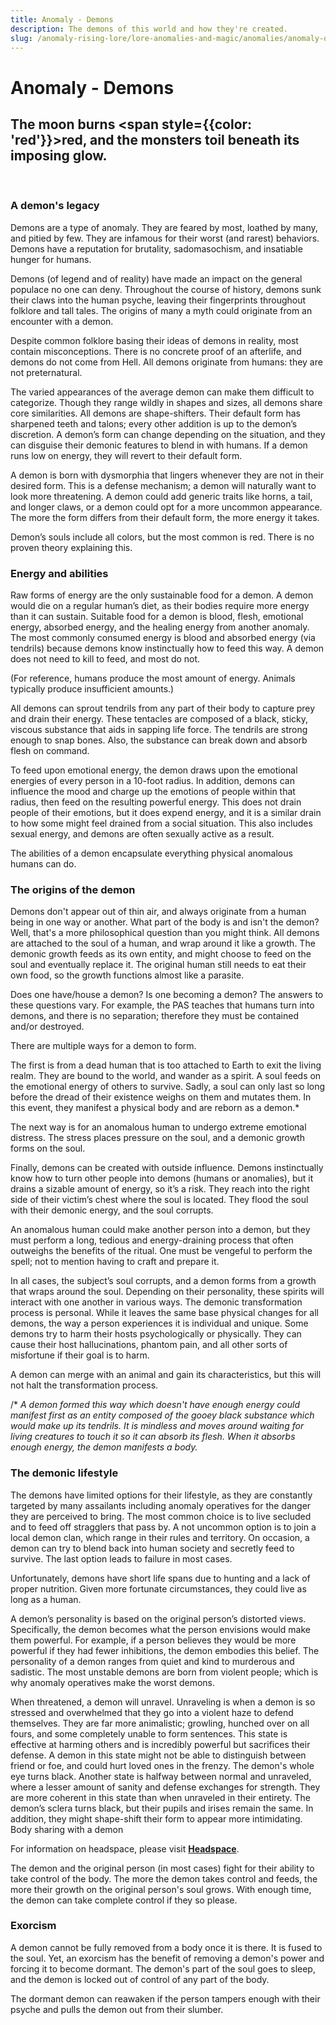 ```yaml
---
title: Anomaly - Demons 
description: The demons of this world and how they're created.
slug: /anomaly-rising-lore/lore-anomalies-and-magic/anomalies/anomaly-demons
---
```


# Anomaly - Demons

## The moon burns <span style={{color: 'red'}}>red</span>, and the monsters toil beneath its imposing glow.

&#8203;
### A demon's legacy

Demons are a type of anomaly. They are feared by most, loathed by many, and pitied by few. They are infamous for their worst (and rarest) behaviors. Demons have a reputation for brutality, sadomasochism, and insatiable hunger for humans.

Demons (of legend and of reality) have made an impact on the general populace no one can deny. Throughout the course of history, demons sunk their claws into the human psyche, leaving their fingerprints throughout folklore and tall tales. The origins of many a myth could originate from an encounter with a demon. 

Despite common folklore basing their ideas of demons in reality, most contain misconceptions. There is no concrete proof of an afterlife, and demons do not come from Hell. All demons originate from humans: they are not preternatural.

The varied appearances of the average demon can make them difficult to categorize. Though they range wildly in shapes and sizes, all demons share core similarities. All demons are shape-shifters. Their default form has sharpened teeth and talons; every other addition is up to the demon’s discretion. A demon’s form can change depending on the situation, and they can disguise their demonic features to blend in with humans. If a demon runs low on energy, they will revert to their default form. 

A demon is born with dysmorphia that lingers whenever they are not in their desired form. This is a defense mechanism; a demon will naturally want to look more threatening. A demon could add generic traits like horns, a tail, and longer claws, or a demon could opt for a more uncommon appearance. The more the form differs from their default form, the more energy it takes.

Demon’s souls include all colors, but the most common is red. There is no proven theory explaining this.

### Energy and abilities

Raw forms of energy are the only sustainable food for a demon. A demon would die on a regular human’s diet, as their bodies require more energy than it can sustain. Suitable food for a demon is blood, flesh, emotional energy, absorbed energy, and the healing energy from another anomaly. The most commonly consumed energy is blood and absorbed energy (via tendrils) because demons know instinctually how to feed this way. A demon does not need to kill to feed, and most do not.

(For reference, humans produce the most amount of energy. Animals typically produce insufficient amounts.)

All demons can sprout tendrils from any part of their body to capture prey and drain their energy. These tentacles are composed of a black, sticky, viscous substance that aids in sapping life force. The tendrils are strong enough to snap bones. Also, the substance can break down and absorb flesh on command.

To feed upon emotional energy, the demon draws upon the emotional energies of every person in a 10-foot radius. In addition, demons can influence the mood and charge up the emotions of people within that radius,  then feed on the resulting powerful energy. This does not drain people of their emotions, but it does expend energy, and it is a similar drain to how some might feel drained from a social situation. This also includes sexual energy, and demons are often sexually active as a result.

The abilities of a demon encapsulate everything physical anomalous humans can do.

### The origins of the demon

Demons don't appear out of thin air, and always originate from a human being in one way or another. What part of the body is and isn't the demon? Well, that's a more philosophical question than you might think. All demons are attached to the soul of a human, and wrap around it like a growth. The demonic growth feeds as its own entity, and might choose to feed on the soul and eventually replace it. The original human still needs to eat their own food, so the growth functions almost like a parasite.

Does one have/house a demon? Is one becoming a demon? The answers to these questions vary. For example, the PAS teaches that humans turn into demons, and there is no separation; therefore they must be contained and/or destroyed.

There are multiple ways for a demon to form.

The first is from a dead human that is too attached to Earth to exit the living realm. They are bound to the world, and wander as a spirit. A soul feeds on the emotional energy of others to survive. Sadly, a soul can only last so long before the dread of their existence weighs on them and mutates them. In this event, they manifest a physical body and are reborn as a demon.*

The next way is for an anomalous human to undergo extreme emotional distress. The stress places pressure on the soul, and a demonic growth forms on the soul.

Finally, demons can be created with outside influence. Demons instinctually know how to turn other people into demons (humans or anomalies), but it drains a sizable amount of energy, so it’s a risk. They reach into the right side of their victim’s chest where the soul is located. They flood the soul with their demonic energy, and the soul corrupts.

An anomalous human could make another person into a demon, but they must perform a long, tedious and energy-draining process that often outweighs the benefits of the ritual. One must be vengeful to perform the spell; not to mention having to craft and prepare it.

In all cases, the subject’s soul corrupts, and a demon forms from a growth that wraps around the soul. Depending on their personality, these spirits will interact with one another in various ways. The demonic transformation process is personal. While it leaves the same base physical changes for all demons, the way a person experiences it is individual and unique. Some demons try to harm their hosts psychologically or physically. They can cause their host hallucinations, phantom pain, and all other sorts of misfortune if their goal is to harm.

A demon can merge with an animal and gain its characteristics, but this will not halt the transformation process.

/* *A demon formed this way which doesn't have enough energy could manifest first as an entity composed of the gooey black substance which would make up its tendrils. It is mindless and moves around waiting for living creatures to touch it so it can absorb its flesh. When it absorbs enough energy, the demon manifests a body.*

### The demonic lifestyle

The demons have limited options for their lifestyle, as they are constantly targeted by many assailants including anomaly operatives for the danger they are perceived to bring. The most common choice is to live secluded and to feed off stragglers that pass by. A not uncommon option is to join a local demon clan, which range in their rules and territory. On occasion, a demon can try to blend back into human society and secretly feed to survive. The last option leads to failure in most cases.

Unfortunately, demons have short life spans due to hunting and a lack of proper nutrition. Given more fortunate circumstances, they could live as long as a human.

A demon’s personality is based on the original person’s distorted views. Specifically, the demon becomes what the person envisions would make them powerful.  For example, if a person believes they would be more powerful if they had fewer inhibitions, the demon embodies this belief. The personality of a demon ranges from quiet and kind to murderous and sadistic. The most unstable demons are born from violent people; which is why anomaly operatives make the worst demons.

When threatened, a demon will unravel. Unraveling is when a demon is so stressed and overwhelmed that they go into a violent haze to defend themselves. They are far more animalistic; growling, hunched over on all fours, and some completely unable to form sentences. This state is effective at harming others and is incredibly powerful but sacrifices their defense. A demon in this state might not be able to distinguish between friend or foe, and could hurt loved ones in the frenzy. The demon's whole eye turns black. Another state is halfway between normal and unraveled, where a lesser amount of sanity and defense exchanges for strength. They are more coherent in this state than when unraveled in their entirety. The demon’s sclera turns black, but their pupils and irises remain the same. In addition, they might shape-shift their form to appear more intimidating.
Body sharing with a demon

For information on headspace, please visit [**Headspace**](/docs/anomaly-rising-lore/lore-anomalies-and-magic/magical-energy/headspace).

The demon and the original person (in most cases) fight for their ability to take control of the body. The more the demon takes control and feeds, the more their growth on the original person's soul grows. With enough time, the demon can take complete control if they so please.

### Exorcism

A demon cannot be fully removed from a body once it is there. It is fused to the soul. Yet, an exorcism has the benefit of removing a demon's power and forcing it to become dormant. The demon's part of the soul goes to sleep, and the demon is locked out of control of any part of the body.

The dormant demon can reawaken if the person tampers enough with their psyche and pulls the demon out from their slumber.
